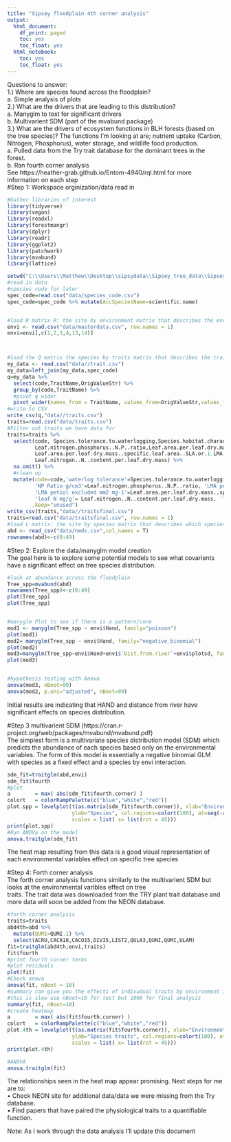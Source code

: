 ```yaml
---
title: "Sipsey floodplain 4th corner analysis"
output:
  html_document:
    df_print: paged
    toc: yes
    toc_float: yes
  html_notebook:
    toc: yes
    toc_float: yes
---
```

Questions to answer:<br />
1.)	Where are species found across the floodplain?<br />
  a.	Simple analysis of plots <br />
2.)	What are the drivers that are leading to this distribution?<br />
  a.	Manyglm to test for significant drivers<br />
  b.	Multivarient SDM (part of the mvabund package)<br />
3.)	What are the drivers of ecosystem functions in BLH forests (based on the tree species)? The functions I’m looking at are; nutrient uptake (Carbon, Nitrogen, Phosphorus), water storage, and wildlife food production.<br /> 
  a.	Pulled data from the Try trait database for the dominant trees in the forest.<br />
  b.	Ran fourth corner analysis <br />
See https://heather-grab.github.io/Entom-4940/rql.html for more information on each step\
#Step 1: Workspace orginization/data read in
```r

#Gather libraries of interest
library(tidyverse)
library(vegan)
library(readxl)
library(forestmangr)
library(dplyr)
library(readr)
library(ggplot2)
library(patchwork)
library(mvabund)
library(lattice)

setwd("C:\\Users\\Matthew\\Desktop\\sipsydata\\Sipsey_tree_data\\Sipsey_tree\\4corneranalysis\\")
#read in data
#species code for later
spec_code=read.csv("data/species_code.csv")
spec_code=spec_code %>% mutate(AccSpeciesName=scientific.name)


#load R matrix R: the site by environment matrix that describes the environmental conditions at each site.
envi <- read.csv("data/masterdata.csv", row.names = 1)
envi=envi[,c(1,2,3,4,13,14)]



#load the Q matrix the species by traits matrix that describes the traits of each species (pull from data base)
my_data <- read.csv("data//trait.csv")
my_data=left_join(my_data,spec_code)
q=my_data %>% 
  select(code,TraitName,OrigValueStr) %>%  
  group_by(code,TraitName) %>% 
  #pivot q wider
  pivot_wider(names_from = TraitName, values_from=OrigValueStr,values_fn=mean)
#write to CSV
write_csv(q,"data//traits.csv")
traits=read.csv("data/traits.csv")
#Filter out traits we have data for
traits=traits %>% 
  select(code, Species.tolerance.to.waterlogging,Species.habitat.characterisation...Plant.requirement..soil.pH,
         Leaf.nitrogen.phosphorus..N.P..ratio,Leaf.area.per.leaf.dry.mass..specific.leaf.area..SLA.or.1.LMA...petiole.excluded,
         Leaf.area.per.leaf.dry.mass..specific.leaf.area..SLA.or.1.LMA...undefined.if.petiole.is.in..or.excluded,Leaf.phosphorus..P..content.per.leaf.dry.mass,
         Leaf.nitrogen..N..content.per.leaf.dry.mass) %>% 
  na.omit() %>% 
  #clean up
  mutate(code=code,'waterlog tolerance'=Species.tolerance.to.waterlogging,soilpH=Species.habitat.characterisation...Plant.requirement..soil.pH,
         'NP Ratio g/cm3'=Leaf.nitrogen.phosphorus..N.P..ratio, 'LMA petiol undefined mm2 mg-1'=Leaf.area.per.leaf.dry.mass..specific.leaf.area..SLA.or.1.LMA...undefined.if.petiole.is.in..or.excluded,
         'LMA petiol excluded mm2 mg-1'=Leaf.area.per.leaf.dry.mass..specific.leaf.area..SLA.or.1.LMA...petiole.excluded,
         'leaf N mg/g'= Leaf.nitrogen..N..content.per.leaf.dry.mass, 'leaf P mg/g'= Leaf.phosphorus..P..content.per.leaf.dry.mass, 
        .keep="unused")
write_csv(traits,"data//traitsfinal.csv")
traits=read.csv("data/traitsfinal.csv", row.names = 1)
#load L matrix: the site by species matrix that describes which species occur at each site
abd <- read_csv("data/nmds.csv",col_names = T)
rownames(abd)<-c(0:49)
```
#Step 2: Explore the data/manyglm model creation<br />
The goal here is to explore some potential models to see what covarients have a significant effect on tree species distribution.
```r
#look at abundance across the floodplain
Tree_spp=mvabund(abd)
rownames(Tree_spp)<-c(0:49)
plot(Tree_spp)
plot(Tree_spp)


#manyglm Plot to see if there is a pattern/cone 
mod1 <- manyglm(Tree_spp ~ envi$Hand, family="poisson")
plot(mod1)
mod2= manyglm(Tree_spp ~ envi$Hand, family="negative_binomial")
plot(mod2)
mod3=manyglm(Tree_spp~envi$Hand+envi$`Dist.from.river`+envi$plotsd, family = "negative_binomial")
plot(mod3)


#hypothesis testing with Anova
anova(mod3, nBoot=99)
anova(mod2, p.uni="adjusted", nBoot=99)
```
Initial results are indicating that HAND and distance from river have significant effects on species distribution.

#Step 3 multivarient SDM (https://cran.r-project.org/web/packages/mvabund/mvabund.pdf)\
The simplest form is a multivariate species distribution model (SDM) which predicts the abundance of each species based only on\ the environmental variables. The form of this model is essentially a negative binomial GLM with species as a fixed effect and a\ species by envi interaction.
```r
sdm_fit=traitglm(abd,envi)
sdm_fit$fourth
#plot
a        = max( abs(sdm_fit$fourth.corner) )
colort   = colorRampPalette(c("blue","white","red")) 
plot.spp = levelplot(t(as.matrix(sdm_fit$fourth.corner)), xlab="Environmental Variables",
                     ylab="Species", col.regions=colort(100), at=seq(-a, a, length=100),
                     scales = list( x= list(rot = 45)))
print(plot.spp)
#Run ANOVa on the model
anova.traitglm(sdm_fit)
```
The heat map resulting from this data is a good visual representation of each environmental variables effect on specific\ tree species

#Step 4: Forth corner analysis\
The forth corner analysis functions similarly to the multivarient SDM but looks at the environmental varibles effect on tree\
traits. The trait data was downloaded from the TRY plant trait database and more data will soon be added from the NEON database.
```r

#forth corner analysis
traits=traits
abd4th=abd %>% 
  mutate(QUMI=QUMI.1) %>% 
  select(ACRU,CACA18,CACO15,DIVI5,LIST2,QULA3,QUNI,QUMI,ULAM) 
fit=traitglm(abd4th,envi,traits)
fit$fourth 
#print fourth corner terms
#plot residuals
plot(fit)
#Check anova
anova(fit, nBoot = 10)
#summary can give you the effects of indivudual traits by environment interactions
#this is slow use nBoot=10 for test but 1000 for final analysis
summary(fit, nBoot=10)
#create heatmap
a        = max( abs(fit$fourth.corner) )
colort   = colorRampPalette(c("blue","white","red")) 
plot.4th = levelplot(t(as.matrix(fit$fourth.corner)), xlab="Environmental Variables",
                     ylab="Species traits", col.regions=colort(100), at=seq(-a, a, length=100),
                     scales = list( x= list(rot = 45)))
print(plot.4th)

#ANOVA
anova.traitglm(fit)
```
The relationships seen in the heat map appear promising. Next steps for me are to:\
•	Check NEON site for additional data/data we were missing from the Try database. \
•	Find papers that have paired the physiological traits to a quantifiable function.   


Note: As I work through the data analysis I'll update this document 
